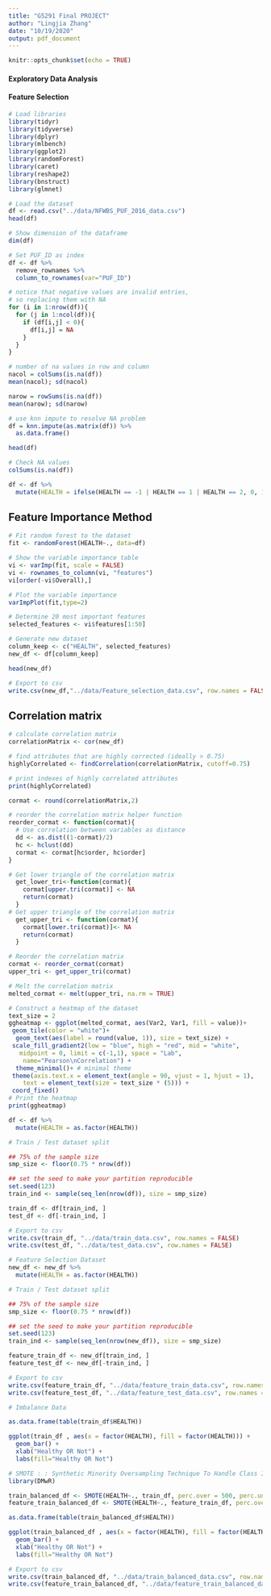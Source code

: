 ```yaml
---
title: "G5291 Final PROJECT"
author: "Lingjia Zhang"
date: "10/19/2020"
output: pdf_document
---
```


```r
knitr::opts_chunk$set(echo = TRUE)
```

#### Exploratory Data Analysis







#### Feature Selection

```r
# Load libraries
library(tidyr)
library(tidyverse)
library(dplyr)
library(mlbench)
library(ggplot2)
library(randomForest)
library(caret)
library(reshape2)
library(bnstruct)
library(glmnet)

# Load the dataset
df <- read.csv("../data/NFWBS_PUF_2016_data.csv")
head(df)

```

```r

# Show dimension of the dataframe 
dim(df)

# Set PUF_ID as index
df <- df %>%
  remove_rownames %>% 
  column_to_rownames(var="PUF_ID")

# notice that negative values are invalid entries, 
# so replacing them with NA
for (i in 1:nrow(df)){
  for (j in 1:ncol(df)){
    if (df[i,j] < 0){
      df[i,j] = NA
    }
  }
}
```

```r
# number of na values in row and column
nacol = colSums(is.na(df))
mean(nacol); sd(nacol)

narow = rowSums(is.na(df))
mean(narow); sd(narow)
```

```r
# use knn impute to resolve NA problem
df = knn.impute(as.matrix(df)) %>% 
  as.data.frame()

head(df)

# Check NA values
colSums(is.na(df))

df <- df %>%
  mutate(HEALTH = ifelse(HEALTH == -1 | HEALTH == 1 | HEALTH == 2, 0, 1))

```

## Feature Importance Method

```r

# Fit random forest to the dataset
fit <- randomForest(HEALTH~., data=df)

```

```r
# Show the variable importance table
vi <- varImp(fit, scale = FALSE)
vi <- rownames_to_column(vi, "features")
vi[order(-vi$Overall),]

# Plot the variable importance
varImpPlot(fit,type=2)

```

```r

# Determine 20 most important features
selected_features <- vi$features[1:50]

# Generate new dataset
column_keep <- c("HEALTH", selected_features)
new_df <- df[column_keep]

head(new_df)

# Export to csv
write.csv(new_df,"../data/Feature_selection_data.csv", row.names = FALSE)

```

## Correlation matrix

```r

# calculate correlation matrix
correlationMatrix <- cor(new_df)

# find attributes that are highly corrected (ideally > 0.75)
highlyCorrelated <- findCorrelation(correlationMatrix, cutoff=0.75)

# print indexes of highly correlated attributes
print(highlyCorrelated)

cormat <- round(correlationMatrix,2)

# reorder the correlation matrix helper function
reorder_cormat <- function(cormat){
  # Use correlation between variables as distance
  dd <- as.dist((1-cormat)/2)
  hc <- hclust(dd)
  cormat <- cormat[hc$order, hc$order]
}

# Get lower triangle of the correlation matrix
  get_lower_tri<-function(cormat){
    cormat[upper.tri(cormat)] <- NA
    return(cormat)
  }
# Get upper triangle of the correlation matrix
  get_upper_tri <- function(cormat){
    cormat[lower.tri(cormat)]<- NA
    return(cormat)
  }

# Reorder the correlation matrix
cormat <- reorder_cormat(cormat)
upper_tri <- get_upper_tri(cormat)

# Melt the correlation matrix
melted_cormat <- melt(upper_tri, na.rm = TRUE)

# Construct a heatmap of the dataset
text_size = 2
ggheatmap <- ggplot(melted_cormat, aes(Var2, Var1, fill = value))+
 geom_tile(color = "white")+
  geom_text(aes(label = round(value, 1)), size = text_size) + 
 scale_fill_gradient2(low = "blue", high = "red", mid = "white", 
   midpoint = 0, limit = c(-1,1), space = "Lab", 
    name="Pearson\nCorrelation") +
  theme_minimal()+ # minimal theme
 theme(axis.text.x = element_text(angle = 90, vjust = 1, hjust = 1),
    text = element_text(size = text_size * (5))) +
 coord_fixed()
# Print the heatmap
print(ggheatmap)

```

```r

df <- df %>% 
  mutate(HEALTH = as.factor(HEALTH))

# Train / Test dataset split

## 75% of the sample size
smp_size <- floor(0.75 * nrow(df))

## set the seed to make your partition reproducible
set.seed(123)
train_ind <- sample(seq_len(nrow(df)), size = smp_size)

train_df <- df[train_ind, ]
test_df <- df[-train_ind, ]

# Export to csv
write.csv(train_df, "../data/train_data.csv", row.names = FALSE)
write.csv(test_df, "../data/test_data.csv", row.names = FALSE)

```

```r
# Feature Selection Dataset
new_df <- new_df %>% 
  mutate(HEALTH = as.factor(HEALTH))

# Train / Test dataset split

## 75% of the sample size
smp_size <- floor(0.75 * nrow(df))

## set the seed to make your partition reproducible
set.seed(123)
train_ind <- sample(seq_len(nrow(new_df)), size = smp_size)

feature_train_df <- new_df[train_ind, ]
feature_test_df <- new_df[-train_ind, ]

# Export to csv
write.csv(feature_train_df, "../data/feature_train_data.csv", row.names = FALSE)
write.csv(feature_test_df, "../data/feature_test_data.csv", row.names = FALSE)


```


```r

# Imbalance Data

as.data.frame(table(train_df$HEALTH))

ggplot(train_df , aes(x = factor(HEALTH), fill = factor(HEALTH))) +  
  geom_bar() + 
  xlab("Healthy OR Not") +
  labs(fill="Healthy OR Not")

```


```r

# SMOTE : : Synthetic Minority Oversampling Technique To Handle Class Imbalancy In Binary Classification
library(DMwR)

train_balanced_df <- SMOTE(HEALTH~., train_df, perc.over = 500, perc.under = 115, k = 5)
feature_train_balanced_df <- SMOTE(HEALTH~., feature_train_df, perc.over = 500, perc.under = 115, k = 5)

as.data.frame(table(train_balanced_df$HEALTH))

ggplot(train_balanced_df , aes(x = factor(HEALTH), fill = factor(HEALTH))) +  
  geom_bar() + 
  xlab("Healthy OR Not") +
  labs(fill="Healthy OR Not")

```

```r

# Export to csv
write.csv(train_balanced_df, "../data/train_balanced_data.csv", row.names = FALSE)
write.csv(feature_train_balanced_df, "../data/feature_train_balanced_data.csv", row.names = FALSE)

```









